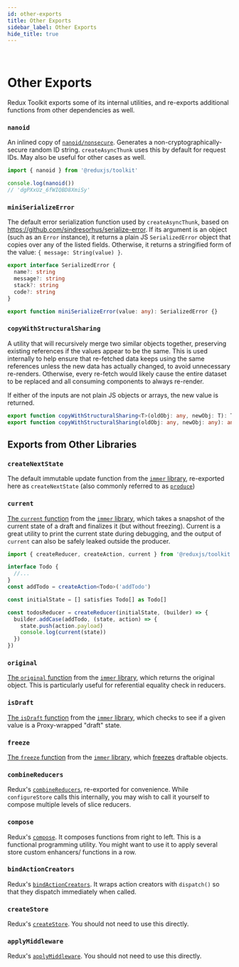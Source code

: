 ```yaml
---
id: other-exports
title: Other Exports
sidebar_label: Other Exports
hide_title: true
---
```


&nbsp;

# Other Exports

Redux Toolkit exports some of its internal utilities, and re-exports additional functions from other dependencies as well.

### `nanoid`

An inlined copy of [`nanoid/nonsecure`](https://github.com/ai/nanoid). Generates a non-cryptographically-secure random ID string. `createAsyncThunk` uses this by default for request IDs. May also be useful for other cases as well.

```ts
import { nanoid } from '@reduxjs/toolkit'

console.log(nanoid())
// 'dgPXxUz_6fWIQBD8XmiSy'
```

### `miniSerializeError`

The default error serialization function used by `createAsyncThunk`, based on https://github.com/sindresorhus/serialize-error. If its argument is an object (such as an `Error` instance), it returns a plain JS `SerializedError` object that copies over any of the listed fields. Otherwise, it returns a stringified form of the value: `{ message: String(value) }`.

```ts no-transpile
export interface SerializedError {
  name?: string
  message?: string
  stack?: string
  code?: string
}

export function miniSerializeError(value: any): SerializedError {}
```

### `copyWithStructuralSharing`

A utility that will recursively merge two similar objects together, preserving existing references if the values appear to be the same. This is used internally to help ensure that re-fetched data keeps using the same references unless the new data has actually changed, to avoid unnecessary re-renders. Otherwise, every re-fetch would likely cause the entire dataset to be replaced and all consuming components to always re-render.

If either of the inputs are not plain JS objects or arrays, the new value is returned.

```ts no-transpile
export function copyWithStructuralSharing<T>(oldObj: any, newObj: T): T
export function copyWithStructuralSharing(oldObj: any, newObj: any): any {}
```

## Exports from Other Libraries

### `createNextState`

The default immutable update function from the [`immer` library](https://immerjs.github.io/immer/), re-exported here as `createNextState` (also commonly referred to as [`produce`](https://immerjs.github.io/immer/produce))

### `current`

[The `current` function](https://immerjs.github.io/immer/current) from the [`immer` library](https://immerjs.github.io/immer/), which takes a snapshot of the current state of a draft and finalizes it (but without freezing). Current is a great utility to print the current state during debugging, and the output of `current` can also be safely leaked outside the producer.

```ts
import { createReducer, createAction, current } from '@reduxjs/toolkit'

interface Todo {
  //...
}
const addTodo = createAction<Todo>('addTodo')

const initialState = [] satisfies Todo[] as Todo[]

const todosReducer = createReducer(initialState, (builder) => {
  builder.addCase(addTodo, (state, action) => {
    state.push(action.payload)
    console.log(current(state))
  })
})
```

### `original`

[The `original` function](https://immerjs.github.io/immer/original) from the [`immer` library](https://immerjs.github.io/immer/), which returns the original object. This is particularly useful for referential equality check in reducers.

### `isDraft`

[The `isDraft` function](https://immerjs.github.io/immer/original) from the [`immer` library](https://immerjs.github.io/immer/), which checks to see if a given value is a Proxy-wrapped "draft" state.

### `freeze`

[The `freeze` function](https://immerjs.github.io/immer/api) from the [`immer` library](https://immerjs.github.io/immer/), which [freezes](https://developer.mozilla.org/en-US/docs/Web/JavaScript/Reference/Global_Objects/Object/freeze) draftable objects.

### `combineReducers`

Redux's [`combineReducers`](https://redux.js.org/api/combinereducers), re-exported for convenience. While `configureStore` calls this internally, you may wish to call it yourself to compose multiple levels of slice reducers.

### `compose`

Redux's [`compose`](https://redux.js.org/api/compose). It composes functions from right to left.
This is a functional programming utility. You might want to use it to apply several store custom enhancers/ functions in a row.

### `bindActionCreators`

Redux's [`bindActionCreators`](https://redux.js.org/api/bindactioncreators). It wraps action creators with `dispatch()` so that they dispatch immediately when called.

### `createStore`

Redux's [`createStore`](https://redux.js.org/api/createstore). You should not need to use this directly.

### `applyMiddleware`

Redux's [`applyMiddleware`](https://redux.js.org/api/applymiddleware). You should not need to use this directly.
